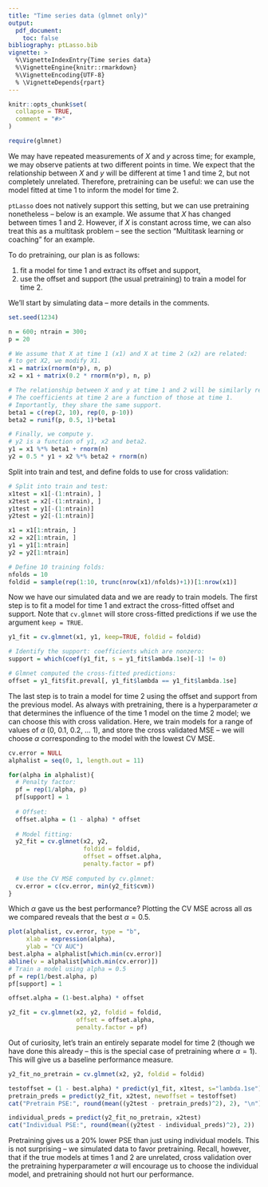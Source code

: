 ```yaml
---
title: "Time series data (glmnet only)"
output: 
  pdf_document:
    toc: false
bibliography: ptLasso.bib
vignette: >
  %\VignetteIndexEntry{Time series data}
  %\VignetteEngine{knitr::rmarkdown}
  %\VignetteEncoding{UTF-8}
  % \VignetteDepends{rpart}
---
```


```r
knitr::opts_chunk$set(
  collapse = TRUE,
  comment = "#>"
)
```

```r
require(glmnet)
```


We may have repeated measurements of $X$ and $y$ across time; for example, we may observe patients at two different points in time. We expect that the relationship between $X$ and $y$ will be different at time 1 and time 2, but not completely unrelated. Therefore, pretraining can be useful: we can use the model fitted at time 1 to inform the model for time 2.

`ptLasso` does not natively support this setting, but we can use pretraining nonetheless -- below is an example. We assume that $X$ has changed between times 1 and 2. However, if $X$ is constant across time, we can also treat this as a multitask problem -- see the section "Multitask learning or coaching" for an example.

To do pretraining, our plan is as follows:

1. fit a model for time 1 and extract its offset and support,
3. use the offset and support (the usual pretraining) to train a model for time 2.

We'll start by simulating data -- more details in the comments.

```r
set.seed(1234)

n = 600; ntrain = 300;
p = 20

# We assume that X at time 1 (x1) and X at time 2 (x2) are related:
# to get X2, we modify X1.
x1 = matrix(rnorm(n*p), n, p)
x2 = x1 + matrix(0.2 * rnorm(n*p), n, p)

# The relationship between X and y at time 1 and 2 will be similarly related.
# The coefficients at time 2 are a function of those at time 1.
# Importantly, they share the same support.
beta1 = c(rep(2, 10), rep(0, p-10))
beta2 = runif(p, 0.5, 1)*beta1

# Finally, we compute y.
# y2 is a function of y1, x2 and beta2.
y1 = x1 %*% beta1 + rnorm(n)
y2 = 0.5 * y1 + x2 %*% beta2 + rnorm(n)
```

Split into train and test, and define folds to use for cross validation:
```r
# Split into train and test:
x1test = x1[-(1:ntrain), ]
x2test = x2[-(1:ntrain), ]
y1test = y1[-(1:ntrain)]
y2test = y2[-(1:ntrain)]

x1 = x1[1:ntrain, ]
x2 = x2[1:ntrain, ]
y1 = y1[1:ntrain]
y2 = y2[1:ntrain]

# Define 10 training folds:
nfolds = 10
foldid = sample(rep(1:10, trunc(nrow(x1)/nfolds)+1))[1:nrow(x1)]
```

Now we have our simulated data and we are ready to train models. The first step is to fit a model for time 1 and extract the cross-fitted offset and support. Note that `cv.glmnet` will store cross-fitted predictions if we use the argument `keep = TRUE`.
```r
y1_fit = cv.glmnet(x1, y1, keep=TRUE, foldid = foldid)

# Identify the support: coefficients which are nonzero:
support = which(coef(y1_fit, s = y1_fit$lambda.1se)[-1] != 0)

# Glmnet computed the cross-fitted predictions:
offset = y1_fit$fit.preval[, y1_fit$lambda == y1_fit$lambda.1se]
```

The last step is to train a model for time 2 using the offset and support from the previous model. As always with pretraining, there is a hyperparameter $\alpha$ that determines the influence of the time 1 model on the time 2 model; we can choose this with cross validation. Here, we train models for a range of values of $\alpha$ (0, 0.1, 0.2, ... 1), and store the cross validated MSE -- we will choose $\alpha$ corresponding to the model with the lowest CV MSE.
```r
cv.error = NULL
alphalist = seq(0, 1, length.out = 11)

for(alpha in alphalist){
  # Penalty factor:
  pf = rep(1/alpha, p)
  pf[support] = 1
  
  # Offset:
  offset.alpha = (1 - alpha) * offset
    
  # Model fitting:
  y2_fit = cv.glmnet(x2, y2, 
                     foldid = foldid,
                     offset = offset.alpha,
                     penalty.factor = pf)
  
  # Use the CV MSE computed by cv.glmnet:
  cv.error = c(cv.error, min(y2_fit$cvm))
}
```

Which $\alpha$ gave us the best performance? Plotting the CV MSE across all $\alpha$s we compared reveals that the best $\alpha = 0.5$. 
```r
plot(alphalist, cv.error, type = "b",
     xlab = expression(alpha),
     ylab = "CV AUC")
best.alpha = alphalist[which.min(cv.error)]
abline(v = alphalist[which.min(cv.error)])
# Train a model using alpha = 0.5
pf = rep(1/best.alpha, p)
pf[support] = 1

offset.alpha = (1-best.alpha) * offset

y2_fit = cv.glmnet(x2, y2, foldid = foldid,
                   offset = offset.alpha,
                   penalty.factor = pf)
```

Out of curiosity, let's train an entirely separate model for time 2 (though we have done this already -- this is the special case of pretraining where $\alpha = 1$). This will give us a baseline performance measure. 
```r
y2_fit_no_pretrain = cv.glmnet(x2, y2, foldid = foldid)

testoffset = (1 - best.alpha) * predict(y1_fit, x1test, s="lambda.1se")
pretrain_preds = predict(y2_fit, x2test, newoffset = testoffset)
cat("Pretrain PSE:", round(mean((y2test - pretrain_preds)^2), 2), "\n")

individual_preds = predict(y2_fit_no_pretrain, x2test)
cat("Individual PSE:", round(mean((y2test - individual_preds)^2), 2))
```

Pretraining gives us a 20\% lower PSE than just using individual models. This is not surprising -- we simulated data to favor pretraining. Recall, however, that if the true models at times 1 and 2 are unrelated, cross validation over the pretraining hyperparameter $\alpha$ will encourage us to choose the individual model, and pretraining should not hurt our performance.